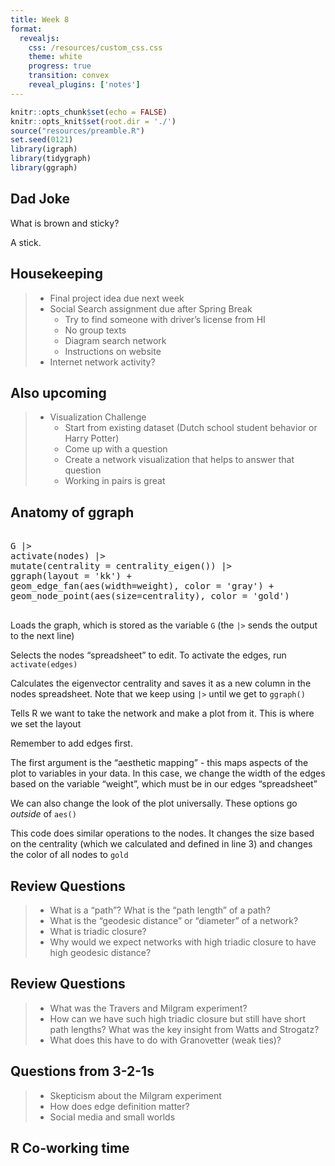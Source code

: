 ```yaml
---
title: Week 8
format: 
  revealjs:
    css: /resources/custom_css.css
    theme: white
    progress: true
    transition: convex
    reveal_plugins: ['notes']
---
```


```r
knitr::opts_chunk$set(echo = FALSE)
knitr::opts_knit$set(root.dir = './')
source("resources/preamble.R")
set.seed(0121)
library(igraph)
library(tidygraph)
library(ggraph)
```

## Dad Joke

What is brown and sticky?

<span class='fragment'>
A stick.
</span>

## Housekeeping

> - Final project idea due next week
> - Social Search assignment due after Spring Break
>	  - Try to find someone with driver's license from HI
>	  - No group texts
>	  - Diagram search network
>	  - Instructions on website
> - Internet network activity?

## Also upcoming

> - Visualization Challenge
>	  - Start from existing dataset (Dutch school student behavior or Harry Potter)
>	  - Come up with a question
>	  - Create a network visualization that helps to answer that question
>	  - Working in pairs is great

## Anatomy of ggraph

<pre>

<span class='fragment highlight-current-red' data-fragment-index="1">G |> </span>
<span class='fragment highlight-current-red' data-fragment-index="2">activate(nodes) |> </span>
<span class='fragment highlight-current-red' data-fragment-index="3">mutate(centrality = centrality_eigen()) |> </span>
<span class='fragment highlight-current-red' data-fragment-index="4">ggraph(layout = 'kk') + </span>
<span class='fragment highlight-current-red' data-fragment-index="5">geom_edge_fan</span><span class='fragment highlight-current-red' data-fragment-index="6">(aes(width=weight)</span>, <span class='fragment highlight-current-red' data-fragment-index="7">color = 'gray'</span>) + 
<span class='fragment highlight-current-red' data-fragment-index="8">geom_node_point(aes(size=centrality), color = 'gold')</span>

</pre>

<div class="r-stack">
<p class="fragment fade-in-then-out" data-fragment-index="1"> Loads the graph, which is stored as the variable `G` (the `|>` sends the output to the next line)</p>
<p class="fragment fade-in-then-out" data-fragment-index="2"> Selects the nodes "spreadsheet" to edit. To activate the edges, run `activate(edges)`</p>
<p class="fragment fade-in-then-out" data-fragment-index="3"> Calculates the eigenvector centrality and saves it as a new column in the nodes spreadsheet. Note that we keep using `|>` until we get to `ggraph()`</p>
<p class="fragment fade-in-then-out" data-fragment-index="4"> Tells R we want to take the network and make a plot from it. This is where we set the layout</p>
<p class="fragment fade-in-then-out" data-fragment-index="5"> Remember to add edges first.</p>
<p class="fragment fade-in-then-out" data-fragment-index="6"> The first argument is the "aesthetic mapping" - this maps aspects of the plot to variables in your data. In this case, we change the width of the edges based on the variable "weight", which must be in our edges "spreadsheet"</p>
<p class="fragment fade-in-then-out" data-fragment-index="7"> We can also change the look of the plot universally. These options go _outside_ of `aes()`</p>
<p class="fragment fade-in-then-out" data-fragment-index="8"> This code does similar operations to the nodes. It changes the size based on the centrality (which we calculated and defined in line 3) and changes the color of all nodes to `gold`</p>

</div>

## Review Questions

> - What is a "path"? What is the "path length" of a path?
> - What is the "geodesic distance" or "diameter" of a network?
> - What is triadic closure?
> - Why would we expect networks with high triadic closure to have high geodesic distance?

## Review Questions

> - What was the Travers and Milgram experiment?
> - How can we have such high triadic closure but still have short path lengths? What was the key insight from Watts and Strogatz?
> - What does this have to do with Granovetter (weak ties)?

## Questions from 3-2-1s

> - Skepticism about the Milgram experiment
> - How does edge definition matter?
> - Social media and small worlds


## R Co-working time
